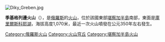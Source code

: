 [[Image:Diky_Greben.jpg|right]]
{{coord|51.45|N|156.97|E|type:mountain|display=title}}

'''季基格列邊火山'''（{{lang-ru|Дикий Хребет}}），是[[俄羅斯|俄羅斯]]的[[火山|火山]]，位於該國東部[[堪察加半島|堪察加半島]]南部，東面是[[庫里爾斯科耶湖|庫里爾斯科耶湖]]，海拔高度1,070米，最近一次火山噴發在公元350年左右發生。

{{Russia-geo-stub}}
[[Category:俄羅斯火山|Category:俄羅斯火山]]
[[Category:火山穹丘|Category:火山穹丘]]
[[Category:堪察加半島火山|Category:堪察加半島火山]]